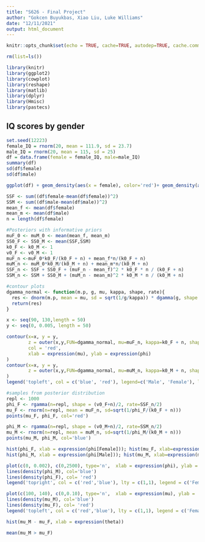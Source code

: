 ---
title: "S626 - Final Project"
author: "Gokcen Buyukbas, Xiao Liu, Luke Williams"
date: "12/11/2021"
output: html_document
---

```{r setup, include=FALSE, message=FALSE, echo=FALSE}
knitr::opts_chunk$set(echo = TRUE, cache=TRUE, autodep=TRUE, cache.comments=FALSE, message=FALSE, warning=FALSE)

rm(list=ls())
```
```{r, echo=FALSE, include=FALSE}
library(knitr)
library(ggplot2)
library(cowplot)
library(reshape)
library(matlib)
library(dplyr)
library(Hmisc)
library(pastecs)
```

## IQ scores by gender

```{r}
set.seed(12223)
female_IQ = rnorm(20, mean = 111.9, sd = 23.7)
male_IQ = rnorm(20, mean = 115, sd = 25)
df = data.frame(female = female_IQ, male=male_IQ)
summary(df)
sd(df$female)
sd(df$male)
```
```{r}
ggplot(df) + geom_density(aes(x = female), color='red')+ geom_density(aes(x = male), color="blue") # add legend
```

```{r}
SSF <- sum((df$female-mean(df$female))^2)
SSM <- sum((df$male-mean(df$male))^2)
mean_f <- mean(df$female)
mean_m <- mean(df$male)
n = length(df$female)
```


```{r}
#Posteriors with informative priors
muF_0 <- muM_0 <- mean(mean_f, mean_m)
SS0_F <- SS0_M <- mean(SSF,SSM)
k0_F <- k0_M <- 1
v0_F <- v0_M <- 1
muF_n <-muF_0*k0_F/(k0_F + n) + mean_f*n/(k0_F + n)
muM_n <- muM_0*k0_M/(k0_M + n) + mean_m*n/(k0_M + n)
SSF_n <- SSF + SS0_F + (muF_n - mean_f)^2 * k0_F * n / (k0_F + n)
SSM_n <- SSM + SS0_M + (muM_n - mean_m)^2 * k0_M * n / (k0_M + n)

```

```{r}
#contour plots
dgamma_normal <- function(m.p, g, mu, kappa, shape, rate){
  res <- dnorm(m.p, mean = mu, sd = sqrt(1/g/kappa)) * dgamma(g, shape = shape, rate = rate)
  return(res)
}

x <- seq(90, 130,length = 50)
y <- seq(0, 0.005, length = 50)

contour(x=x, y = y, 
        z = outer(x,y,FUN=dgamma_normal, mu=muF_n, kappa=k0_F + n, shape = (v0_F+n)/2, rate = SSF_n/2),
        col = 'red',
        xlab = expression(mu), ylab = expression(phi)
)
contour(x=x, y = y, 
        z = outer(x,y,FUN=dgamma_normal, mu=muM_n, kappa=k0_M + n, shape = (v0_M+n)/2, rate = SSM_n/2), add = T, col = 'blue'
)
legend('topleft', col = c('blue', 'red'), legend=c('Male', 'Female'), lty = c(1,1))

#samples from posterior distribution
repl <- 1000
phi_F <- rgamma(n=repl, shape = (v0_F+n)/2, rate=SSF_n/2)
mu_F <- rnorm(n=repl, mean = muF_n, sd=sqrt(1/phi_F/(k0_F + n)))
points(mu_F, phi_F, col='red')

phi_M <- rgamma(n=repl, shape = (v0_M+n)/2, rate=SSM_n/2)
mu_M <- rnorm(n=repl, mean = muM_n, sd=sqrt(1/phi_M/(k0_M + n)))
points(mu_M, phi_M, col='blue')

```

```{r}
hist(phi_F, xlab = expression(phi[Female])); hist(mu_F, xlab=expression(mu[Female]))
hist(phi_M, xlab = expression(phi[Male])); hist(mu_M, xlab=expression(mu[Male]))

plot(c(0, 0.002), c(0,2500), type='n',  xlab = expression(phi), ylab = 'Density')
lines(density(phi_M), col='blue')
lines(density(phi_F), col= 'red')
legend('topright', col = c('red','blue'), lty = c(1,1), legend = c('Female', 'Male'))

plot(c(100, 140), c(0,0.10), type='n',  xlab = expression(mu), ylab = 'Density')
lines(density(mu_M), col='blue')
lines(density(mu_F), col= 'red')
legend('topleft', col = c('red','blue'), lty = c(1,1), legend = c('Female', 'Male'))

```
```{r}
hist(mu_M - mu_F, xlab = expression(theta))

mean(mu_M > mu_F)
```

